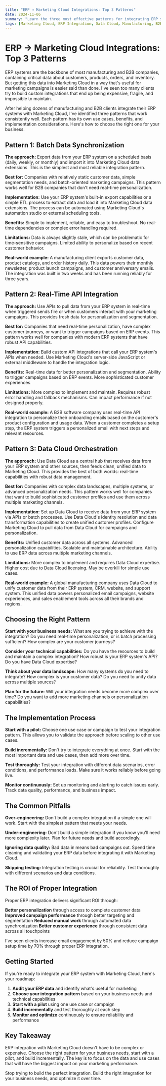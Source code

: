 ```yaml
---
title: "ERP → Marketing Cloud Integrations: Top 3 Patterns"
date: 2024-11-06
summary: "Learn the three most effective patterns for integrating ERP systems with Marketing Cloud, from simple data sync to real-time orchestration."
tags: [Marketing Cloud, ERP Integration, Data Cloud, Manufacturing, B2B]
---
```


# ERP → Marketing Cloud Integrations: Top 3 Patterns

ERP systems are the backbone of most manufacturing and B2B companies, containing critical data about customers, products, orders, and inventory. But getting this data into Marketing Cloud in a way that's useful for marketing campaigns is easier said than done. I've seen too many clients try to build custom integrations that end up being expensive, fragile, and impossible to maintain.

After helping dozens of manufacturing and B2B clients integrate their ERP systems with Marketing Cloud, I've identified three patterns that work consistently well. Each pattern has its own use cases, benefits, and implementation considerations. Here's how to choose the right one for your business.

## Pattern 1: Batch Data Synchronization

**The approach:** Export data from your ERP system on a scheduled basis (daily, weekly, or monthly) and import it into Marketing Cloud data extensions. This is the simplest and most reliable integration pattern.

**Best for:** Companies with relatively static customer data, simple segmentation needs, and batch-oriented marketing campaigns. This pattern works well for B2B companies that don't need real-time personalization.

**Implementation:** Use your ERP system's built-in export capabilities or a simple ETL process to extract data and load it into Marketing Cloud data extensions. The process can be automated using Marketing Cloud's automation studio or external scheduling tools.

**Benefits:** Simple to implement, reliable, and easy to troubleshoot. No real-time dependencies or complex error handling required.

**Limitations:** Data is always slightly stale, which can be problematic for time-sensitive campaigns. Limited ability to personalize based on recent customer behavior.

**Real-world example:** A manufacturing client exports customer data, product catalogs, and order history daily. This data powers their monthly newsletter, product launch campaigns, and customer anniversary emails. The integration was built in two weeks and has been running reliably for three years.

## Pattern 2: Real-Time API Integration

**The approach:** Use APIs to pull data from your ERP system in real-time when triggered sends fire or when customers interact with your marketing campaigns. This provides fresh data for personalization and segmentation.

**Best for:** Companies that need real-time personalization, have complex customer journeys, or want to trigger campaigns based on ERP events. This pattern works well for companies with modern ERP systems that have robust API capabilities.

**Implementation:** Build custom API integrations that call your ERP system's APIs when needed. Use Marketing Cloud's server-side JavaScript or external middleware to handle the integration logic.

**Benefits:** Real-time data for better personalization and segmentation. Ability to trigger campaigns based on ERP events. More sophisticated customer experiences.

**Limitations:** More complex to implement and maintain. Requires robust error handling and fallback mechanisms. Can impact performance if not designed properly.

**Real-world example:** A B2B software company uses real-time API integration to personalize their onboarding emails based on the customer's product configuration and usage data. When a customer completes a setup step, the ERP system triggers a personalized email with next steps and relevant resources.

## Pattern 3: Data Cloud Orchestration

**The approach:** Use Data Cloud as a central hub that receives data from your ERP system and other sources, then feeds clean, unified data to Marketing Cloud. This provides the best of both worlds: real-time capabilities with robust data management.

**Best for:** Companies with complex data landscapes, multiple systems, or advanced personalization needs. This pattern works well for companies that want to build sophisticated customer profiles and use them across multiple marketing channels.

**Implementation:** Set up Data Cloud to receive data from your ERP system via APIs or batch processes. Use Data Cloud's identity resolution and data transformation capabilities to create unified customer profiles. Configure Marketing Cloud to pull data from Data Cloud for campaigns and personalization.

**Benefits:** Unified customer data across all systems. Advanced personalization capabilities. Scalable and maintainable architecture. Ability to use ERP data across multiple marketing channels.

**Limitations:** More complex to implement and requires Data Cloud expertise. Higher cost due to Data Cloud licensing. May be overkill for simple use cases.

**Real-world example:** A global manufacturing company uses Data Cloud to unify customer data from their ERP system, CRM, website, and support system. This unified data powers personalized email campaigns, website experiences, and sales enablement tools across all their brands and regions.

## Choosing the Right Pattern

**Start with your business needs:** What are you trying to achieve with the integration? Do you need real-time personalization, or is batch processing sufficient? How complex are your customer journeys?

**Consider your technical capabilities:** Do you have the resources to build and maintain a complex integration? How robust is your ERP system's API? Do you have Data Cloud expertise?

**Think about your data landscape:** How many systems do you need to integrate? How complex is your customer data? Do you need to unify data across multiple sources?

**Plan for the future:** Will your integration needs become more complex over time? Do you want to add more marketing channels or personalization capabilities?

## The Implementation Process

**Start with a pilot:** Choose one use case or campaign to test your integration pattern. This allows you to validate the approach before scaling to other use cases.

**Build incrementally:** Don't try to integrate everything at once. Start with the most important data and use cases, then add more over time.

**Test thoroughly:** Test your integration with different data scenarios, error conditions, and performance loads. Make sure it works reliably before going live.

**Monitor continuously:** Set up monitoring and alerting to catch issues early. Track data quality, performance, and business impact.

## The Common Pitfalls

**Over-engineering:** Don't build a complex integration if a simple one will work. Start with the simplest pattern that meets your needs.

**Under-engineering:** Don't build a simple integration if you know you'll need more complexity later. Plan for future needs and build accordingly.

**Ignoring data quality:** Bad data in means bad campaigns out. Spend time cleaning and validating your ERP data before integrating it with Marketing Cloud.

**Skipping testing:** Integration testing is crucial for reliability. Test thoroughly with different scenarios and data conditions.

## The ROI of Proper Integration

Proper ERP integration delivers significant ROI through:

**Better personalization** through access to complete customer data
**Improved campaign performance** through better targeting and segmentation
**Reduced manual work** through automated data synchronization
**Better customer experience** through consistent data across all touchpoints

I've seen clients increase email engagement by 50% and reduce campaign setup time by 70% through proper ERP integration.

## Getting Started

If you're ready to integrate your ERP system with Marketing Cloud, here's your roadmap:

1. **Audit your ERP data** and identify what's useful for marketing
2. **Choose your integration pattern** based on your business needs and technical capabilities
3. **Start with a pilot** using one use case or campaign
4. **Build incrementally** and test thoroughly at each step
5. **Monitor and optimize** continuously to ensure reliability and performance

## Key Takeaway

ERP integration with Marketing Cloud doesn't have to be complex or expensive. Choose the right pattern for your business needs, start with a pilot, and build incrementally. The key is to focus on the data and use cases that will have the biggest impact on your marketing performance.

Stop trying to build the perfect integration. Build the right integration for your business needs, and optimize it over time.
